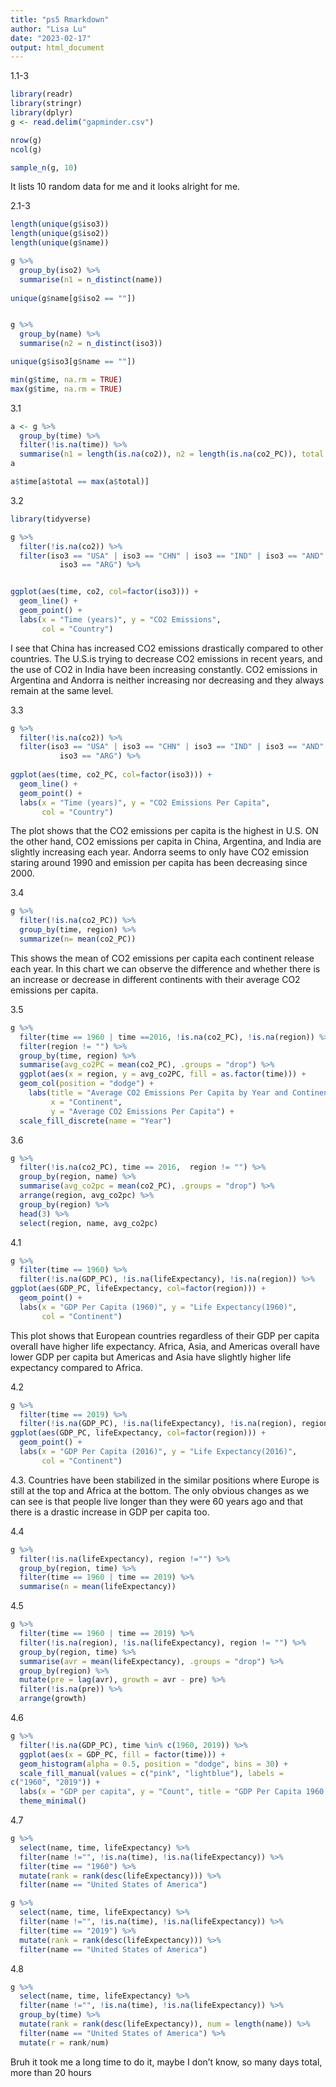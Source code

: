 ```yaml
---
title: "ps5 Rmarkdown"
author: "Lisa Lu"
date: "2023-02-17"
output: html_document
---
```

1.1-3
```r
library(readr)
library(stringr)
library(dplyr)
g <- read.delim("gapminder.csv")

nrow(g)
ncol(g)

sample_n(g, 10)
```
It lists 10 random data for me and it looks alright for me.

2.1-3
```r
length(unique(g$iso3))
length(unique(g$iso2))
length(unique(g$name))

g %>% 
  group_by(iso2) %>% 
  summarise(n1 = n_distinct(name))
  
unique(g$name[g$iso2 == ""])


g %>% 
  group_by(name) %>% 
  summarise(n2 = n_distinct(iso3))

unique(g$iso3[g$name == ""])

min(g$time, na.rm = TRUE)
max(g$time, na.rm = TRUE)
```

3.1
```r
a <- g %>% 
  group_by(time) %>% 
  filter(!is.na(time)) %>%
  summarise(n1 = length(is.na(co2)), n2 = length(is.na(co2_PC)), total = n1+n2)
a

a$time[a$total == max(a$total)]


```

3.2
```r
library(tidyverse)

g %>% 
  filter(!is.na(co2)) %>% 
  filter(iso3 == "USA" | iso3 == "CHN" | iso3 == "IND" | iso3 == "AND" |
           iso3 == "ARG") %>% 


ggplot(aes(time, co2, col=factor(iso3))) +
  geom_line() +
  geom_point() + 
  labs(x = "Time (years)", y = "CO2 Emissions", 
       col = "Country")
```

I see that China has increased CO2 emissions drastically compared to other countries. The U.S.is trying to decrease CO2 emissions in recent years, and the use of CO2 in India have been increasing constantly. CO2 emissions in Argentina and Andorra is neither increasing nor decreasing and they always remain at the same level.

3.3
```r
g %>% 
  filter(!is.na(co2)) %>% 
  filter(iso3 == "USA" | iso3 == "CHN" | iso3 == "IND" | iso3 == "AND" |
           iso3 == "ARG") %>%
  
ggplot(aes(time, co2_PC, col=factor(iso3))) +
  geom_line() +
  geom_point() + 
  labs(x = "Time (years)", y = "CO2 Emissions Per Capita", 
       col = "Country")
```

The plot shows that the CO2 emissions per capita is the highest in U.S. ON the other hand, CO2 emissions per capita in China, Argentina, and India are slightly increasing each year. Andorra seems to only have CO2 emission staring around 1990 and emission per capita has been decreasing since 2000. 

3.4
```r
g %>% 
  filter(!is.na(co2_PC)) %>% 
  group_by(time, region) %>% 
  summarize(n= mean(co2_PC))

```
This shows the mean of CO2 emissions per capita each continent release each year. In this chart we can observe the difference and whether there is an increase or decrease in different continents with their average CO2 emissions per capita.

3.5
```r
g %>% 
  filter(time == 1960 | time ==2016, !is.na(co2_PC), !is.na(region)) %>% 
  filter(region != "") %>% 
  group_by(time, region) %>% 
  summarise(avg_co2PC = mean(co2_PC), .groups = "drop") %>% 
  ggplot(aes(x = region, y = avg_co2PC, fill = as.factor(time))) +
  geom_col(position = "dodge") +
    labs(title = "Average CO2 Emissions Per Capita by Year and Contineny",
         x = "Continent",
         y = "Average CO2 Emissions Per Capita") +
  scale_fill_discrete(name = "Year")
```

3.6
```r
g %>% 
  filter(!is.na(co2_PC), time == 2016,  region != "") %>% 
  group_by(region, name) %>% 
  summarise(avg_co2pc = mean(co2_PC), .groups = "drop") %>% 
  arrange(region, avg_co2pc) %>% 
  group_by(region) %>% 
  head(3) %>% 
  select(region, name, avg_co2pc)
```





4.1
```r
g %>% 
  filter(time == 1960) %>% 
  filter(!is.na(GDP_PC), !is.na(lifeExpectancy), !is.na(region)) %>% 
ggplot(aes(GDP_PC, lifeExpectancy, col=factor(region))) +
  geom_point() +
  labs(x = "GDP Per Capita (1960)", y = "Life Expectancy(1960)",
       col = "Continent")
```
This plot shows that European countries regardless of their GDP per capita overall have higher life expectancy. Africa, Asia, and Americas overall have lower GDP per capita but Americas and Asia have slightly higher life expectancy compared to Africa.

4.2
```r
g %>% 
  filter(time == 2019) %>% 
  filter(!is.na(GDP_PC), !is.na(lifeExpectancy), !is.na(region), region != "") %>% 
ggplot(aes(GDP_PC, lifeExpectancy, col=factor(region))) +
  geom_point() +
  labs(x = "GDP Per Capita (2016)", y = "Life Expectancy(2016)",
       col = "Continent")
```

4.3. Countries have been stabilized in the similar positions where Europe is still at the top and Africa at the bottom. The only obvious changes as we can see is that people live longer than they were 60 years ago and that there is a drastic increase in GDP per capita too.


4.4
```r
g %>% 
  filter(!is.na(lifeExpectancy), region !="") %>% 
  group_by(region, time) %>% 
  filter(time == 1960 | time == 2019) %>% 
  summarise(n = mean(lifeExpectancy))
```

4.5
```r
g %>% 
  filter(time == 1960 | time == 2019) %>% 
  filter(!is.na(region), !is.na(lifeExpectancy), region != "") %>%
  group_by(region, time) %>% 
  summarise(avr = mean(lifeExpectancy), .groups = "drop") %>%
  group_by(region) %>% 
  mutate(pre = lag(avr), growth = avr - pre) %>%
  filter(!is.na(pre)) %>% 
  arrange(growth)
```



4.6
```r
g %>% 
  filter(!is.na(GDP_PC), time %in% c(1960, 2019)) %>% 
  ggplot(aes(x = GDP_PC, fill = factor(time))) +
  geom_histogram(alpha = 0.5, position = "dodge", bins = 30) +
  scale_fill_manual(values = c("pink", "lightblue"), labels =
c("1960", "2019")) +
  labs(x = "GDP per capita", y = "Count", title = "GDP Per Capita 1960 and 2019") +
  theme_minimal()
```

4.7
```r
g %>% 
  select(name, time, lifeExpectancy) %>% 
  filter(name !="", !is.na(time), !is.na(lifeExpectancy)) %>% 
  filter(time == "1960") %>% 
  mutate(rank = rank(desc(lifeExpectancy))) %>% 
  filter(name == "United States of America")

g %>% 
  select(name, time, lifeExpectancy) %>% 
  filter(name !="", !is.na(time), !is.na(lifeExpectancy)) %>% 
  filter(time == "2019") %>% 
  mutate(rank = rank(desc(lifeExpectancy))) %>% 
  filter(name == "United States of America")
```

4.8
```r
g %>% 
  select(name, time, lifeExpectancy) %>% 
  filter(name !="", !is.na(time), !is.na(lifeExpectancy)) %>% 
  group_by(time) %>% 
  mutate(rank = rank(desc(lifeExpectancy)), num = length(name)) %>% 
  filter(name == "United States of America") %>% 
  mutate(r = rank/num)
```

Bruh it took me a long time to do it, maybe I don't know, so many days total, more than 20 hours